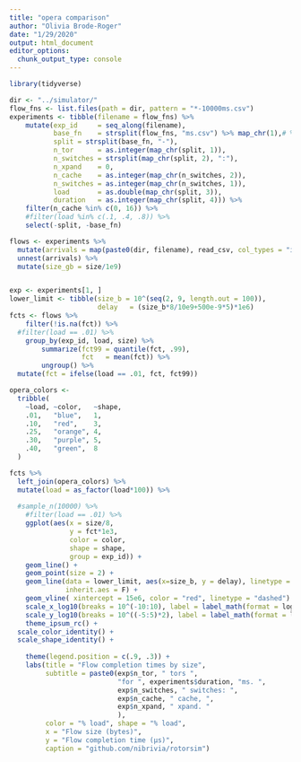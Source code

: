 ```yaml
---
title: "opera comparison"
author: "Olivia Brode-Roger"
date: "1/29/2020"
output: html_document
editor_options: 
  chunk_output_type: console
---
```


```r
library(tidyverse)
```

```r
dir <- "../simulator/"
flow_fns <- list.files(path = dir, pattern = "*-10000ms.csv")
experiments <- tibble(filename = flow_fns) %>%
    mutate(exp_id     = seq_along(filename),
           base_fn    = strsplit(flow_fns, "ms.csv") %>% map_chr(1),# %>% strsplit("drain-") %>% map_chr(2) ,
           split = strsplit(base_fn, "-"),
           n_tor      = as.integer(map_chr(split, 1)),
           n_switches = strsplit(map_chr(split, 2), ":"),
           n_xpand    = 0,
           n_cache    = as.integer(map_chr(n_switches, 2)),
           n_switches = as.integer(map_chr(n_switches, 1)),
           load       = as.double(map_chr(split, 3)),
           duration   = as.integer(map_chr(split, 4))) %>% 
    filter(n_cache %in% c(0, 16)) %>% 
    #filter(load %in% c(.1, .4, .8)) %>% 
    select(-split, -base_fn)

flows <- experiments %>% 
  mutate(arrivals = map(paste0(dir, filename), read_csv, col_types = "iciidddd")) %>% 
  unnest(arrivals) %>% 
  mutate(size_gb = size/1e9)


exp <- experiments[1, ]
lower_limit <- tibble(size_b = 10^(seq(2, 9, length.out = 100)),
                      delay   = (size_b*8/10e9+500e-9*5)*1e6)
fcts <- flows %>%
    filter(!is.na(fct)) %>% 
  #filter(load == .01) %>% 
    group_by(exp_id, load, size) %>% 
        summarize(fct99 = quantile(fct, .99),
                  fct   = mean(fct)) %>% 
        ungroup() %>% 
  mutate(fct = ifelse(load == .01, fct, fct99))

opera_colors <- 
  tribble(
    ~load, ~color,   ~shape,
    .01,   "blue",   1,
    .10,   "red",    3,
    .25,   "orange", 4,
    .30,   "purple", 5,
    .40,   "green",  8
  )

fcts %>% 
  left_join(opera_colors) %>% 
  mutate(load = as_factor(load*100)) %>% 
  
  #sample_n(10000) %>% 
    #filter(load == .01) %>% 
    ggplot(aes(x = size/8,
               y = fct*1e3,
               color = color,
               shape = shape,
               group = exp_id)) +
    geom_line() +
    geom_point(size = 2) +
    geom_line(data = lower_limit, aes(x=size_b, y = delay), linetype = "dashed",
              inherit.aes = F) +
    geom_vline( xintercept = 15e6, color = "red", linetype = "dashed") +
    scale_x_log10(breaks = 10^(-10:10), label = label_math(format = log10)) +
    scale_y_log10(breaks = 10^((-5:5)*2), label = label_math(format = log10)) +
    theme_ipsum_rc() +
  scale_color_identity() +
  scale_shape_identity() +
  
    theme(legend.position = c(.9, .3)) +
    labs(title = "Flow completion times by size",
         subtitle = paste0(exp$n_tor, " tors ",
                           "for ", experiments$duration, "ms. ",
                           exp$n_switches, " switches: ",
                           exp$n_cache, " cache, ",
                           exp$n_xpand, " xpand. "
                           ),
         color = "% load", shape = "% load",
         x = "Flow size (bytes)",
         y = "Flow completion time (μs)",
         caption = "github.com/nibrivia/rotorsim")

```
